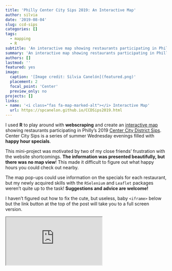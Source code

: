 ```yaml
---
title: 'Philly Center City Sips 2019: An Interactive Map'
author: silvia
date: '2019-08-04'
slug: ccd-sips
categories: []
tags:
  - mapping
  - R
subtitle: 'An interactive map showing restaurants participating in Philly’s Center City District Sips 2019.'
summary: 'An interactive map showing restaurants participating in Philly’s Center City District Sips 2019.'
authors: []
lastmod: ''
featured: yes
image:
  caption: '[Image credit: Silvia Canelón](featured.png)'
  placement: 2
  focal_point: 'Center'
  preview_only: no
projects: []
links:
- name: '<i class="fas fa-map-marked-alt"></i> Interactive Map'
  url: https://spcanelon.github.io/CCDSips2019.html
---
```


I used **R** to play around with **webscraping** and create an [interactive map](https://spcanelon.github.io/CCDSips2019.html/) showing restaurants participating in Philly’s 2019 [Center City District Sips](https://centercityphila.org/explore-center-city/ccdsips). Center City Sips is a series of summer Wednesday evenings filled with **happy hour specials**.

This mini-project was motivated by two of my close friends' frustration with the website shortcomings. **The information was presented beautifully, but there was no map view**! This made it difficult to figure out what happy hours you could check out nearby.

The map pop-ups could use information on the specials for each restaurant, but my newly acquired skills with the `RSelenium` and `Leaflet` packages weren't quite up to the task! **Suggestions and advice are welcome!**

I haven't figured out how to fix the cute, but useless, baby `<iframe>` below but the link button at the top of the post will take you to a full screen version.


<iframe
    src="https://spcanelon.github.io/CCDSips2019.html">
    width= "1000px"
    height= "500px"
    style="border:none">
</iframe>
